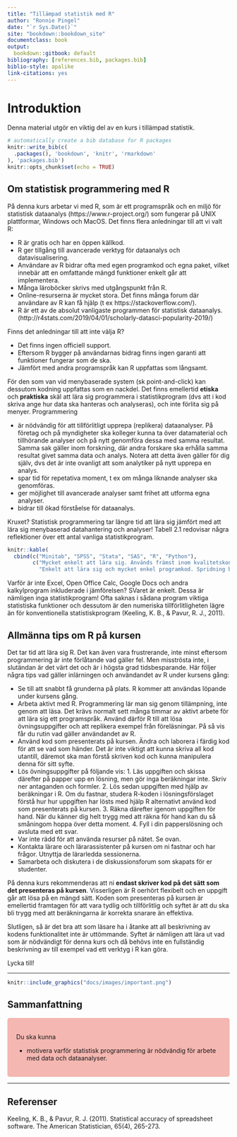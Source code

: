 ```yaml
--- 
title: "Tillämpad statistik med R"
author: "Ronnie Pingel"
date: "`r Sys.Date()`"
site: "bookdown::bookdown_site"
documentclass: book
output:
  bookdown::gitbook: default
bibliography: [references.bib, packages.bib]
biblio-style: apalike
link-citations: yes
---
```


# Introduktion

Denna material utgör en viktig del av en kurs i tillämpad statistik.


```r
# automatically create a bib database for R packages
knitr::write_bib(c(
  .packages(), 'bookdown', 'knitr', 'rmarkdown'
), 'packages.bib')
knitr::opts_chunk$set(echo = TRUE)
```


## Om statistisk programmering med R

På denna kurs arbetar vi med R, som är ett programspråk och en miljö för statistisk dataanalys (https://www.r-project.org/) som fungerar på UNIX plattformar, Windows och MacOS.  Det finns flera anledningar till att vi valt R:

+ R är gratis och har en öppen källkod. 
+ R ger tillgång till avancerade verktyg för dataanalys och datavisualisering.
+ Användare av R bidrar ofta med egen programkod och egna paket, vilket innebär att en omfattande mängd funktioner enkelt går att implementera.
+ Många läroböcker skrivs med utgångspunkt från R.
+ Online-resurserna är mycket stora. Det finns många forum där användare av R kan få hjälp (t ex https://stackoverflow.com/).
+ R är ett av de absolut vanligaste programmen för statistisk dataanalys. (http://r4stats.com/2019/04/01/scholarly-datasci-popularity-2019/)

Finns det anledningar till att inte välja R?

+ Det finns ingen officiell support.
+ Eftersom R bygger på användarnas bidrag finns ingen garanti att funktioner fungerar som de ska.
+ Jämfört med andra programspråk kan R uppfattas som långsamt.

För den som van vid menybaserade system (sk point-and-click) kan dessutom kodning uppfattas som en nackdel. Det finns emellertid **etiska** och **praktiska** skäl att lära sig programmera i statistikprogram (dvs att i kod skriva ange hur data ska hanteras och analyseras), och inte förlita sig på menyer.  Programmering

+ är nödvändig för att tillförlitligt upprepa (replikera) dataanalyser. På företag och på myndigheter ska kolleger kunna ta över datamaterial och tillhörande analyser och på nytt genomföra dessa med samma resultat. Samma sak gäller inom forskning, där andra forskare ska erhålla samma resultat givet samma data och analys. Notera att detta även gäller för dig själv, dvs det är inte ovanligt att som analytiker på nytt upprepa en analys. 
+ spar tid för repetativa moment, t ex om många liknande analyser ska genomföras.  
+ ger möjlighet till avancerade analyser samt frihet att utforma egna analyser.
+ bidrar till ökad förståelse för dataanalys.

Kruxet? Statistisk programmering tar längre tid att lära sig jämfört med att lära sig menybaserad datahantering och analyser! Tabell 2.1  redovisar några reflektioner över ett antal vanliga statistikprogram.


```r
knitr::kable(
  cbind(c("Minitab", "SPSS", "Stata", "SAS", "R", "Python"),
        c("Mycket enkelt att lära sig. Används främst inom kvalitetskontroll i industri samt planering av randomiserade försök. Billigt. Begränsat urval av statistiska metoder", " Enkelt att lära sig. Stor spridning bland samhällsvetare och utredare. Ganska stort urval av statistiska metoder som är organiserade på ett något rörigt sätt. Krånglig programkod.",
          "Enkelt att lära sig och mycket enkel programkod. Spridning bland forskare inom ekonometri och epidemiologi.  Stort urval av, även de senaste, statistiska metoderna", "Medelsvårt att lära sig, med en föråldrad programkod. Kan hantera stora dataset. Används av myndigheter, industri och forskare inom alla områden. Standard för läkemdelsbolag. Stort urval av statistiska metoder, men inte de allra senaste. Dyrt. Svårt att göra bra figurer.", "Svårt att lära sig. Gratis. Flexibelt. Mycket stor spridning inom alla områden för dataanalys. Enkel programkod.", "Mycket svårt att lära sig. Gratis. Flexibelt.  Stor spridning inom maskininlärning och AI.")), caption = "En jämförelse av några vanliga statistikprogram")  
```

Varför är inte Excel, Open Office Calc, Google Docs och andra kalkylprogram inkluderade i jämförelsen? SVaret är enkelt.  Dessa är nämligen inga statistikprogram! Ofta saknas i sådana program viktiga statistiska funktioner och dessutom är den numeriska tillförlitligheten lägre än för konventionella statistiskprogram (Keeling, K. B., & Pavur, R. J., 2011). 

## Allmänna tips om R på kursen
Det tar tid att lära sig R. Det kan även vara frustrerande, inte minst eftersom programmering är inte förlåtande vad gäller fel. 
Men misströsta inte, i slutändan är det värt det och är i högsta grad tidsbesparande. Här följer några tips vad gäller inlärningen och användandet av R under kursens gång:

+ Se till	att snabbt få grunderna på plats. R kommer att användas löpande under kursens gång.
+ Arbeta aktivt med R. Programmering lär man sig genom tillämpning, inte genom att läsa. Det krävs normalt sett många timmar av aktivt arbete för att lära sig ett programspråk. Använd därför R till att lösa övningsuppgifter och att replikera exempel från föreläsningar. På så vis får du rutin vad gäller användandet av R.  
+ Använd kod som presenterats på kursen. Ändra och laborera i färdig kod för att se vad som händer. Det är inte viktigt att kunna skriva all kod utantill, däremot ska man förstå skriven kod och kunna manipulera denna för sitt syfte.
+ Lös övningsuppgifter på följande vis: 1. Läs uppgiften och skissa därefter på papper upp en lösning, men gör inga beräkningar inte. Skriv ner antaganden och formler. 2. Lös sedan uppgiften med hjälp av beräkningar i R.  Om du fastnar, studera  R-koden i lösningsförslaget  förstå hur  hur uppgiften har lösts med hjälp R alternativt använd kod som presenterats på kursen.  3. Räkna därefter igenom uppgiften för hand. När du känner dig helt trygg med att räkna för hand kan du så småningom hoppa över detta moment. 4. Fyll i din papperslösning och avsluta med ett svar.
+ Var inte rädd för att använda resurser på nätet. Se ovan. 
+ Kontakta lärare och lärarassistenter på kursen om ni fastnar och har frågor. Utnyttja de lärarledda sessionerna.
+ Samarbeta och diskutera i  de diskussionsforum som skapats för er studenter.

På denna kurs rekommenderas att ni **endast skriver kod på det sätt som det presenteras på kursen**. Visserligen är R oerhört flexibelt och en uppgift går att lösa på en mängd sätt. Koden som presenteras på kursen är emellertid framtagen för att vara tydlig och tillförlitlig och syftet är att du ska bli trygg med att beräkningarna är korrekta snarare än effektiva. 


Slutligen, så är det bra att som läsare ha  i åtanke att all beskrivning av kodens funktionalitet inte är uttömmande. Syftet är nämligen att lära ut vad som är nödvändigt för denna kurs och då behövs inte en fullständig beskrivning av till exempel vad ett verktyg i R kan göra. 

Lycka till!

***

```r
knitr::include_graphics("docs/images/important.png")
```


## Sammanfattning

<style>
div.red{ background-color:#F5B7B1; border-radius: 5px; padding: 20px;}
</style>
<div class = "red">

 <font size="5">  </font>
Du ska kunna

- motivera varför statistisk programmering är nödvändig för arbete med data och dataanalyser.

</div>

***

## Referenser
Keeling, K. B., & Pavur, R. J. (2011). Statistical accuracy of spreadsheet software. The American Statistician, 65(4), 265-273.


